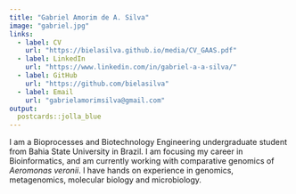 ```yaml
---
title: "Gabriel Amorim de A. Silva"
image: "gabriel.jpg"
links:
  - label: CV
    url: "https://bielasilva.github.io/media/CV_GAAS.pdf"
  - label: LinkedIn
    url: "https://www.linkedin.com/in/gabriel-a-a-silva/"
  - label: GitHub
    url: "https://github.com/bielasilva"
  - label: Email
    url: "gabrielamorimsilva@gmail.com"
output:
  postcards::jolla_blue
---
```


I am a Bioprocesses and Biotechnology Engineering undergraduate student from Bahia State University in Brazil. I am focusing my career in Bioinformatics, and am currently working with comparative genomics of *Aeromonas veronii*. I have hands on experience in genomics, metagenomics, molecular biology and microbiology.
